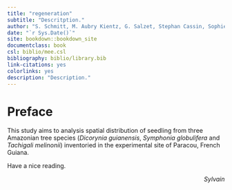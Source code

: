 ```yaml
--- 
title: "regeneration"
subtitle: "Descritption."
author: "S. Schmitt, M. Aubry Kientz, G. Salzet, Stephan Cassin, Sophie Hoppe"
date: "`r Sys.Date()`"
site: bookdown::bookdown_site
documentclass: book
csl: biblio/mee.csl
bibliography: biblio/library.bib
link-citations: yes
colorlinks: yes
description: "Description."
---
```


# Preface {-}

This study aims to analysis spatial distribution of seedling from
three Amazonian tree species (*Dicorynia guianensis*, *Symphonia globulifera* 
and *Tachigali melinonii*) inventoried in the 
experimental site of Paracou, French Guiana.

Have a nice reading.

<div align="right">  *Sylvain*
